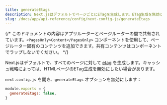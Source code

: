 ```yaml
---
title: generateEtags
description: Next.jsはデフォルトでページごとにETagを生成します。ETag生成を無効にする方法について詳しく学びます。
slug: /docs/app/api-reference/config/next-config-js/generateEtags
---
```


{/* このドキュメントの内容はアプリルーターとページルーターの間で共有されています。`<PagesOnly>Content</PagesOnly>` コンポーネントを使用して、ページルーター固有のコンテンツを追加できます。共有コンテンツはコンポーネントでラップしないでください。 */}

Next.jsはデフォルトで、すべてのページに対して [etag](https://en.wikipedia.org/wiki/HTTP_ETag) を生成します。キャッシュ戦略によっては、HTMLページのETag生成を無効にしたい場合があります。

`next.config.js` を開き、`generateEtags` オプションを無効にします：

```js filename="next.config.js"
module.exports = {
  generateEtags: false,
}
```
